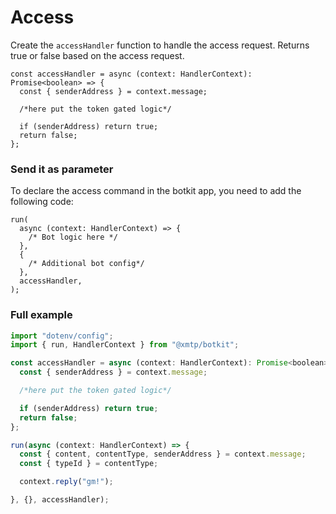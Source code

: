 # Access

Create the `accessHandler` function to handle the access request. Returns true or false based on the access request.

```tsx [src/commands.ts]
const accessHandler = async (context: HandlerContext): Promise<boolean> => {
  const { senderAddress } = context.message;

  /*here put the token gated logic*/

  if (senderAddress) return true;
  return false;
};
```

### Send it as parameter

To declare the access command in the botkit app, you need to add the following code:

```tsx
run(
  async (context: HandlerContext) => {
    /* Bot logic here */
  },
  {
    /* Additional bot config*/
  },
  accessHandler,
);
```

### Full example

```jsx [src/index.ts]
import "dotenv/config";
import { run, HandlerContext } from "@xmtp/botkit";

const accessHandler = async (context: HandlerContext): Promise<boolean> => {
  const { senderAddress } = context.message;

  /*here put the token gated logic*/

  if (senderAddress) return true;
  return false;
};

run(async (context: HandlerContext) => {
  const { content, contentType, senderAddress } = context.message;
  const { typeId } = contentType;

  context.reply("gm!");

}, {}, accessHandler);
```
